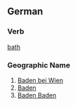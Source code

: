 ==German==
===Verb===
[[bath#Verb|bath]]
===Geographic Name===
#[http://en.wikipedia.org/Baden_bei_Wien Baden bei Wien]
#[http://en.wikipedia.org/Baden Baden]
#[http://en.wikipedia.org/Baden_Baden Baden Baden]